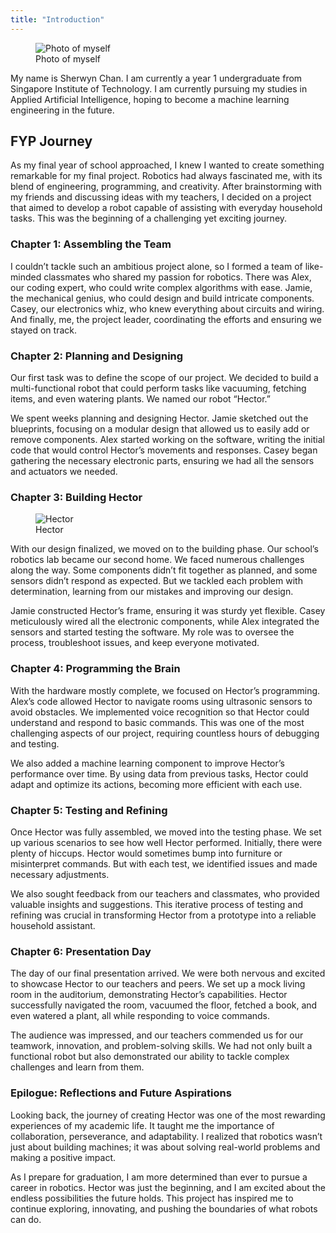 ```yaml
---
title: "Introduction"
---
```


![Photo of myself](me.jpeg){.top-left-image}

My name is Sherwyn Chan. I am currently a year 1 undergraduate from Singapore Institute of Technology. I am currently pursuing my studies in Applied Artificial Intelligence, hoping to become a machine learning engineering in the future.

## FYP Journey

As my final year of school approached, I knew I wanted to create something remarkable for my final project. Robotics had always fascinated me, with its blend of engineering, programming, and creativity. After brainstorming with my friends and discussing ideas with my teachers, I decided on a project that aimed to develop a robot capable of assisting with everyday household tasks. This was the beginning of a challenging yet exciting journey.

### **Chapter 1: Assembling the Team**

I couldn't tackle such an ambitious project alone, so I formed a team of like-minded classmates who shared my passion for robotics. There was Alex, our coding expert, who could write complex algorithms with ease. Jamie, the mechanical genius, who could design and build intricate components. Casey, our electronics whiz, who knew everything about circuits and wiring. And finally, me, the project leader, coordinating the efforts and ensuring we stayed on track.

### **Chapter 2: Planning and Designing**

Our first task was to define the scope of our project. We decided to build a multi-functional robot that could perform tasks like vacuuming, fetching items, and even watering plants. We named our robot "Hector."

We spent weeks planning and designing Hector. Jamie sketched out the blueprints, focusing on a modular design that allowed us to easily add or remove components. Alex started working on the software, writing the initial code that would control Hector's movements and responses. Casey began gathering the necessary electronic parts, ensuring we had all the sensors and actuators we needed.

### **Chapter 3: Building Hector**

![Hector](robot.jpeg){.top-left-image}

With our design finalized, we moved on to the building phase. Our school's robotics lab became our second home. We faced numerous challenges along the way. Some components didn’t fit together as planned, and some sensors didn’t respond as expected. But we tackled each problem with determination, learning from our mistakes and improving our design.

Jamie constructed Hector’s frame, ensuring it was sturdy yet flexible. Casey meticulously wired all the electronic components, while Alex integrated the sensors and started testing the software. My role was to oversee the process, troubleshoot issues, and keep everyone motivated.

### **Chapter 4: Programming the Brain**

With the hardware mostly complete, we focused on Hector's programming. Alex's code allowed Hector to navigate rooms using ultrasonic sensors to avoid obstacles. We implemented voice recognition so that Hector could understand and respond to basic commands. This was one of the most challenging aspects of our project, requiring countless hours of debugging and testing.

We also added a machine learning component to improve Hector’s performance over time. By using data from previous tasks, Hector could adapt and optimize its actions, becoming more efficient with each use.

### **Chapter 5: Testing and Refining**

Once Hector was fully assembled, we moved into the testing phase. We set up various scenarios to see how well Hector performed. Initially, there were plenty of hiccups. Hector would sometimes bump into furniture or misinterpret commands. But with each test, we identified issues and made necessary adjustments.

We also sought feedback from our teachers and classmates, who provided valuable insights and suggestions. This iterative process of testing and refining was crucial in transforming Hector from a prototype into a reliable household assistant.

### **Chapter 6: Presentation Day**

The day of our final presentation arrived. We were both nervous and excited to showcase Hector to our teachers and peers. We set up a mock living room in the auditorium, demonstrating Hector’s capabilities. Hector successfully navigated the room, vacuumed the floor, fetched a book, and even watered a plant, all while responding to voice commands.

The audience was impressed, and our teachers commended us for our teamwork, innovation, and problem-solving skills. We had not only built a functional robot but also demonstrated our ability to tackle complex challenges and learn from them.

### **Epilogue: Reflections and Future Aspirations**

Looking back, the journey of creating Hector was one of the most rewarding experiences of my academic life. It taught me the importance of collaboration, perseverance, and adaptability. I realized that robotics wasn't just about building machines; it was about solving real-world problems and making a positive impact.

As I prepare for graduation, I am more determined than ever to pursue a career in robotics. Hector was just the beginning, and I am excited about the endless possibilities the future holds. This project has inspired me to continue exploring, innovating, and pushing the boundaries of what robots can do.
